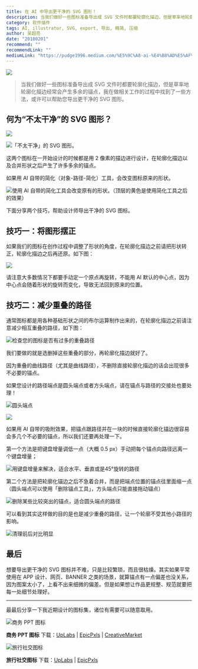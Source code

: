 ```yaml
---
title: 在 AI 中导出更干净的 SVG 图形！
description: 当我们做好一些图标准备导出成 SVG 文件时都要轮廓化描边，但是草率地轮廓化描边经常会产生多余的锚点，我在做相关工作的过程中找到了一些方法，或许可以帮助您导出更干净的 SVG 图形。
category: 软件插件
tags: AI, illustrator, SVG, export, 导出, 精简, 压缩
author: 吴超亮
date: "20180201"
recommend: ""
recommendLink: ""
mediumLink: "https://pudge1996.medium.com/%E5%9C%A8-ai-%E4%B8%AD%E5%AF%BC%E5%87%BA%E6%9B%B4-%E5%B9%B2%E5%87%80-%E7%9A%84-svg-%E5%9B%BE%E5%BD%A2-5f6feede2f21"
---
```


![](https://lrdim.oss-cn-shenzhen.aliyuncs.com/blogimg/2018-02-01-5f6feede2f21/01.jpg)

> 当我们做好一些图标准备导出成 SVG 文件时都要轮廓化描边，但是草率地轮廓化描边经常会产生多余的锚点，我在做相关工作的过程中找到了一些方法，或许可以帮助您导出更干净的 SVG 图形。

## 何为“不太干净”的 SVG 图形？

![](https://lrdim.oss-cn-shenzhen.aliyuncs.com/blogimg/2018-02-01-5f6feede2f21/02.png)

![](https://lrdim.oss-cn-shenzhen.aliyuncs.com/blogimg/2018-02-01-5f6feede2f21/03.png "「不太干净」的 SVG 图形。")

这两个图标在一开始设计的时候都是用 2 像素的描边进行设计，在轮廓化描边以及合并形状之后产生了许多多余的锚点。

如果用 AI 自带的简化（对象-路径-简化）工具，会改变图标原来的形状。

![](https://lrdim.oss-cn-shenzhen.aliyuncs.com/blogimg/2018-02-01-5f6feede2f21/04.png "使用 AI 自带的简化工具会改变原有的形状。（顶层的黄色是使用简化工具之后的效果）")

下面分享两个技巧，帮助设计师导出干净的 SVG 图标。

## 技巧一：将图形摆正

如果我们的图标在创作过程中调整了形状的角度，在轮廓化描边之前请把形状转正，轮廓化描边之后再还原。如下图：

![](https://lrdim.oss-cn-shenzhen.aliyuncs.com/blogimg/2018-02-01-5f6feede2f21/05.png)

请注意大多数情况下都要手动定一个原点再旋转，不能用 AI 默认的中心点，因为中心点会随着形状的旋转而变化，导致无法回到原来的位置。

## 技巧二：减少重叠的路径

通常图标都是用各种基础形状之间的布尔运算制作出来的，在轮廓化描边之前请注意减少相互重叠的路径，如下图：

![](https://lrdim.oss-cn-shenzhen.aliyuncs.com/blogimg/2018-02-01-5f6feede2f21/06.png "检查您的图标是否有过多的重叠路径")

我们要做的就是选删掉这些重叠的部分，再轮廓化描边就好了。

因为重叠的曲线路径（尤其是曲线路径），不删除直接轮廓化描边的话会出现很多不必要的锚点。

如果您设计的路径端点是圆头端点或者方头端点，请在锚点与路径的交接处也要处理！

![](https://lrdim.oss-cn-shenzhen.aliyuncs.com/blogimg/2018-02-01-5f6feede2f21/07.png "圆头端点")

![](https://lrdim.oss-cn-shenzhen.aliyuncs.com/blogimg/2018-02-01-5f6feede2f21/08.png)

如果用 AI 自带的吸附效果，把锚点跟路径并在一块的时候直接轮廓化锚边很容易会多几个不必要的锚点，所以我们还要再处理一下。

第一个方法是把键盘增量调低一点（大概 0.5 px）手动把每个锚点向路径远离一个键盘增量；

![](https://lrdim.oss-cn-shenzhen.aliyuncs.com/blogimg/2018-02-01-5f6feede2f21/09.png "用键盘增量来解决，适合水平、垂直或是45°旋转的路径")

第二个方法是把轮廓化锚边之后不急着合并，而是把端点位置的锚点往里面缩一点（圆头端点可以使用「删除锚点工具」，方头端点只能直接拖动锚点）

![](https://lrdim.oss-cn-shenzhen.aliyuncs.com/blogimg/2018-02-01-5f6feede2f21/10.png "删除某些比较突出的锚点，适合圆头端点的路径")

可以看到其实这样做的目的是也是减少重叠的路径，让一个轮廓不受其他小路径的影响。

![](https://lrdim.oss-cn-shenzhen.aliyuncs.com/blogimg/2018-02-01-5f6feede2f21/11.png "清理前后对比明显")

## 最后

想要导出更干净的 SVG 图标并不难，只是比较繁琐，而且很枯燥。其实如果平常使用在 APP 设计、网页、BANNER 之类的场景，就算锚点有一点偏差也没关系，因为图案太小了，上看不出来细微的偏差。但是如果想让作品更规整、规范就要把每一处细节处理好。

---

最最后分享一下我近期设计的图标集，诸位有需要可以随意取用。

![](https://lrdim.oss-cn-shenzhen.aliyuncs.com/blogimg/2018-02-01-5f6feede2f21/12.jpg "商务 PPT 图标")

**商务 PPT 图标**
下载：[UpLabs](https://www.uplabs.com/posts/business-icon-set-icons) | [EpicPxls](https://www.epicpxls.com/items/business-icon-set) | [CreativeMarket](https://creativemarket.com/CreativePudge/2342439-Business-Icon-Set%28Outline-Filled%29)

![](https://lrdim.oss-cn-shenzhen.aliyuncs.com/blogimg/2018-02-01-5f6feede2f21/13.jpg "旅行社交图标")

**旅行社交图标**
下载：[UpLabs](https://www.uplabs.com/posts/24-free-social-icon-set) | [EpicPxls](https://www.epicpxls.com/items/24-free-social-icon-set)
